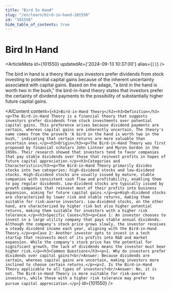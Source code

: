 ```yaml
---
title: "Bird In Hand"
slug: "/en/learn/bird-in-hand-101550"
id: "101550"
hide_table_of_contents: true
---
```



# Bird In Hand

<ArticleMeta id={101550} updatedAt={'2024-09-13 10:37:00'} alias={`[]`} />
<div className='border-solid border-b border-t-0 my-4 border-[var(--ifm-color-gray-300)]' />

The bird in hand is a theory that says investors prefer dividends from stock investing to potential capital gains because of the inherent uncertainty associated with capital gains. Based on the adage, "a bird in the hand is worth two in the bush," the bird-in-hand theory states that investors prefer the certainty of dividend payments to the possibility of substantially higher future capital gains.

<AIContent content={`<h2>Bird-in-Hand Theory</h2><h3>Definition</h3><p>The Bird-in-Hand Theory is a financial theory that suggests investors prefer dividends from stock investments over potential capital gains. This preference arises because dividend payments are certain, whereas capital gains are inherently uncertain. The theory's name comes from the proverb 'A bird in the hand is worth two in the bush,' indicating that certain returns are more valuable than uncertain ones.</p><h3>Origin</h3><p>The Bird-in-Hand Theory was first proposed by financial scholars John Lintner and Myron Gordon in the 1950s. Their research showed that investors tend to favor companies that pay stable dividends over those that reinvest profits in hopes of future capital appreciation.</p><h3>Categories and Characteristics</h3><p>The Bird-in-Hand Theory primarily divides stocks into two categories: high-dividend stocks and low-dividend stocks. High-dividend stocks are usually issued by mature, stable companies with consistent cash flow and profitability, enabling them to pay regular dividends. Low-dividend stocks are typically issued by growth companies that reinvest most of their profits into business expansion, aiming for future capital gains.</p><p>High-dividend stocks are characterized by lower risk and stable returns, making them suitable for risk-averse investors. Low-dividend stocks, on the other hand, are characterized by higher risk but also higher potential returns, making them suitable for investors with a higher risk tolerance.</p><h3>Specific Cases</h3><p>Case 1: An investor chooses to invest in a large utility company that pays stable annual dividends. Although the company's stock price grows slowly, the investor receives a steady dividend income each year, aligning with the Bird-in-Hand Theory.</p><p>Case 2: Another investor opts to invest in a tech startup that reinvests most of its profits into R&D and market expansion. While the company's stock price has the potential for significant growth, the lack of dividends means the investor must bear higher risk.</p><h3>Common Questions</h3><p>1. Why do investors prefer dividends over capital gains?<br/>Answer: Because dividends are certain, whereas capital gains are uncertain, making investors more inclined to choose certain returns.</p><p>2. Is the Bird-in-Hand Theory applicable to all types of investors?<br/>Answer: No, it is not. The Bird-in-Hand Theory is more suitable for risk-averse investors, while those with a higher risk tolerance may prefer to pursue capital appreciation.</p>`} id={101550} />
